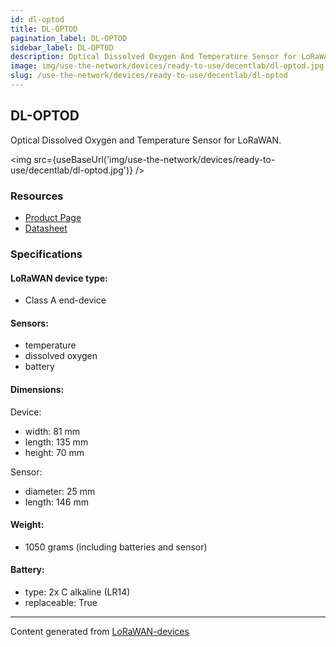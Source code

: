 ```yaml
---
id: dl-optod
title: DL-OPTOD
pagination_label: DL-OPTOD
sidebar_label: DL-OPTOD
description: Optical Dissolved Oxygen And Temperature Sensor for LoRaWAN
image: img/use-the-network/devices/ready-to-use/decentlab/dl-optod.jpg
slug: /use-the-network/devices/ready-to-use/decentlab/dl-optod
---
```



## DL-OPTOD

Optical Dissolved Oxygen and Temperature Sensor for LoRaWAN.

<img src={useBaseUrl('img/use-the-network/devices/ready-to-use/decentlab/dl-optod.jpg')} />

### Resources

- [Product Page](https://www.decentlab.com/products/optical-dissolved-oxygen-and-temperature-sensor-for-lorawan)
- [Datasheet](https://cdn.decentlab.com/download/datasheets/Decentlab-DL-OPTOD-datasheet.pdf)

### Specifications

#### LoRaWAN device type:
- Class A end-device

#### Sensors:

- temperature
- dissolved oxygen
- battery

#### Dimensions:

Device:
- width: 81 mm
- length: 135 mm
- height: 70 mm

Sensor:
- diameter: 25 mm
- length: 146 mm

#### Weight:

- 1050 grams (including batteries and sensor)

#### Battery:

- type: 2x C alkaline (LR14)
- replaceable: True

---

Content generated from [LoRaWAN-devices](https://github.com/TheThingsNetwork/lorawan-devices)
